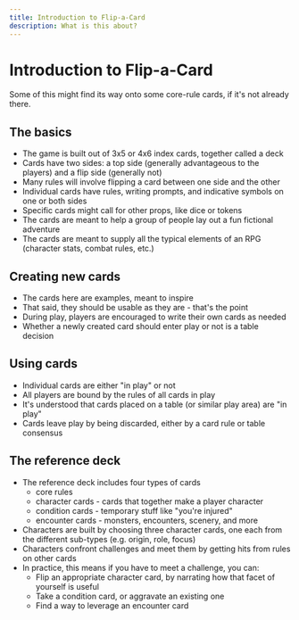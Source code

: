 ```yaml
---
title: Introduction to Flip-a-Card
description: What is this about?
---
```


# Introduction to Flip-a-Card

Some of this might find its way onto some core-rule cards, if it's not already there.

## The basics

* The game is built out of 3x5 or 4x6 index cards, together called a deck
* Cards have two sides: a top side (generally advantageous to the players) and a flip side (generally not)
* Many rules will involve flipping a card between one side and the other
* Individual cards have rules, writing prompts, and indicative symbols on one or both sides
* Specific cards might call for other props, like dice or tokens
* The cards are meant to help a group of people lay out a fun fictional adventure
* The cards are meant to supply all the typical elements of an RPG (character stats, combat rules, etc.)

## Creating new cards

* The cards here are examples, meant to inspire
* That said, they should be usable as they are - that's the point
* During play, players are encouraged to write their own cards as needed
* Whether a newly created card should enter play or not is a table decision

## Using cards

* Individual cards are either "in play" or not
* All players are bound by the rules of all cards in play
* It's understood that cards placed on a table (or similar play area) are "in play"
* Cards leave play by being discarded, either by a card rule or table consensus

## The reference deck

* The reference deck includes four types of cards
  * core rules
  * character cards - cards that together make a player character
  * condition cards - temporary stuff like "you're injured"
  * encounter cards - monsters, encounters, scenery, and more
* Characters are built by choosing three character cards, one each from the different sub-types (e.g. origin, role, focus)
* Characters confront challenges and meet them by getting hits from rules on other cards
* In practice, this means if you have to meet a challenge, you can:
  * Flip an appropriate character card, by narrating how that facet of yourself is useful
  * Take a condition card, or aggravate an existing one
  * Find a way to leverage an encounter card
